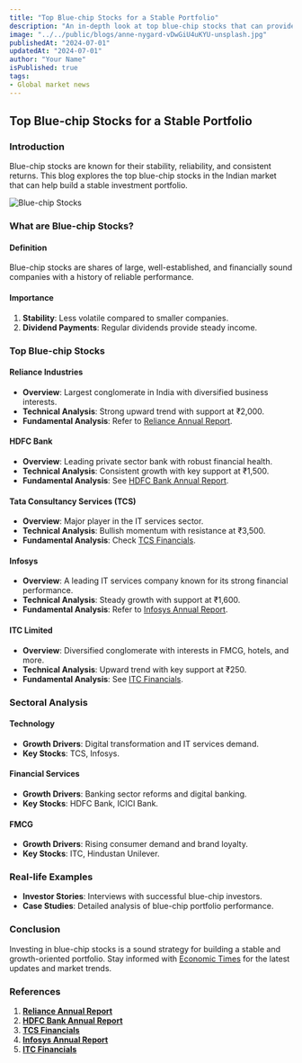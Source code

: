 ```yaml
---
title: "Top Blue-chip Stocks for a Stable Portfolio"
description: "An in-depth look at top blue-chip stocks that can provide stability and growth to your investment portfolio."
image: "../../public/blogs/anne-nygard-vDwGiU4uKYU-unsplash.jpg"
publishedAt: "2024-07-01"
updatedAt: "2024-07-01"
author: "Your Name"
isPublished: true
tags:
- Global market news
---
```


## Top Blue-chip Stocks for a Stable Portfolio

### Introduction

Blue-chip stocks are known for their stability, reliability, and consistent returns. This blog explores the top blue-chip stocks in the Indian market that can help build a stable investment portfolio.

![Blue-chip Stocks](../../public/blogs/anne-nygard-vDwGiU4uKYU-unsplash.jpg)

### What are Blue-chip Stocks?

#### Definition

Blue-chip stocks are shares of large, well-established, and financially sound companies with a history of reliable performance.

#### Importance

1. **Stability**: Less volatile compared to smaller companies.
2. **Dividend Payments**: Regular dividends provide steady income.

### Top Blue-chip Stocks

#### Reliance Industries

- **Overview**: Largest conglomerate in India with diversified business interests.
- **Technical Analysis**: Strong upward trend with support at ₹2,000.
- **Fundamental Analysis**: Refer to [Reliance Annual Report](https://www.ril.com/InvestorRelations/FinancialReporting.aspx).

#### HDFC Bank

- **Overview**: Leading private sector bank with robust financial health.
- **Technical Analysis**: Consistent growth with key support at ₹1,500.
- **Fundamental Analysis**: See [HDFC Bank Annual Report](https://www.hdfcbank.com/personal/about-us/investor-relations/annual-reports).

#### Tata Consultancy Services (TCS)

- **Overview**: Major player in the IT services sector.
- **Technical Analysis**: Bullish momentum with resistance at ₹3,500.
- **Fundamental Analysis**: Check [TCS Financials](https://www.tcs.com/investor-relations).

#### Infosys

- **Overview**: A leading IT services company known for its strong financial performance.
- **Technical Analysis**: Steady growth with support at ₹1,600.
- **Fundamental Analysis**: Refer to [Infosys Annual Report](https://www.infosys.com/investors/reports-filings/annual-report.html).

#### ITC Limited

- **Overview**: Diversified conglomerate with interests in FMCG, hotels, and more.
- **Technical Analysis**: Upward trend with key support at ₹250.
- **Fundamental Analysis**: See [ITC Financials](https://www.itcportal.com/investor/investor-relations.aspx).

### Sectoral Analysis

#### Technology

- **Growth Drivers**: Digital transformation and IT services demand.
- **Key Stocks**: TCS, Infosys.

#### Financial Services

- **Growth Drivers**: Banking sector reforms and digital banking.
- **Key Stocks**: HDFC Bank, ICICI Bank.

#### FMCG

- **Growth Drivers**: Rising consumer demand and brand loyalty.
- **Key Stocks**: ITC, Hindustan Unilever.

### Real-life Examples

- **Investor Stories**: Interviews with successful blue-chip investors.
- **Case Studies**: Detailed analysis of blue-chip portfolio performance.

### Conclusion

Investing in blue-chip stocks is a sound strategy for building a stable and growth-oriented portfolio. Stay informed with [Economic Times](https://economictimes.indiatimes.com) for the latest updates and market trends.

### References

1. **[Reliance Annual Report](https://www.ril.com/InvestorRelations/FinancialReporting.aspx)**
2. **[HDFC Bank Annual Report](https://www.hdfcbank.com/personal/about-us/investor-relations/annual-reports)**
3. **[TCS Financials](https://www.tcs.com/investor-relations)**
4. **[Infosys Annual Report](https://www.infosys.com/investors/reports-filings/annual-report.html)**
5. **[ITC Financials](https://www.itcportal.com/investor/investor-relations.aspx)**
